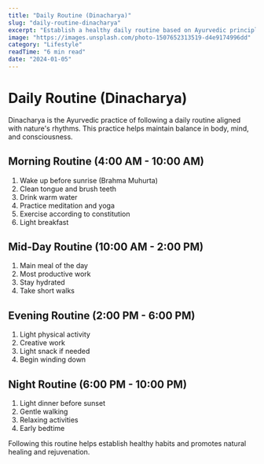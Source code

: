 ```yaml
---
title: "Daily Routine (Dinacharya)"
slug: "daily-routine-dinacharya"
excerpt: "Establish a healthy daily routine based on Ayurvedic principles for better health and vitality."
image: "https://images.unsplash.com/photo-1507652313519-d4e9174996dd"
category: "Lifestyle"
readTime: "6 min read"
date: "2024-01-05"
---
```


# Daily Routine (Dinacharya)

Dinacharya is the Ayurvedic practice of following a daily routine aligned with nature's rhythms. This practice helps maintain balance in body, mind, and consciousness.

## Morning Routine (4:00 AM - 10:00 AM)
1. Wake up before sunrise (Brahma Muhurta)
2. Clean tongue and brush teeth
3. Drink warm water
4. Practice meditation and yoga
5. Exercise according to constitution
6. Light breakfast

## Mid-Day Routine (10:00 AM - 2:00 PM)
1. Main meal of the day
2. Most productive work
3. Stay hydrated
4. Take short walks

## Evening Routine (2:00 PM - 6:00 PM)
1. Light physical activity
2. Creative work
3. Light snack if needed
4. Begin winding down

## Night Routine (6:00 PM - 10:00 PM)
1. Light dinner before sunset
2. Gentle walking
3. Relaxing activities
4. Early bedtime

Following this routine helps establish healthy habits and promotes natural healing and rejuvenation. 